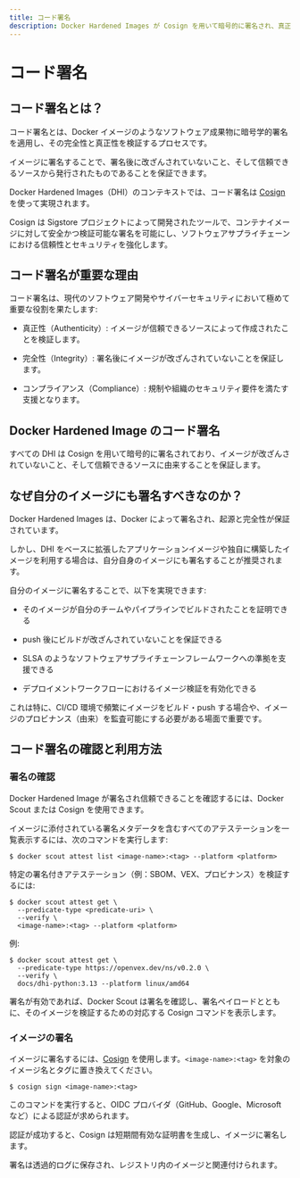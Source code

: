 ```yaml
---
title: コード署名
description: Docker Hardened Images が Cosign を用いて暗号的に署名され、真正性・完全性・セキュアなプロビナンスを検証可能にしている仕組みを理解しましょう。
---
```


# コード署名

## コード署名とは？

コード署名とは、Docker イメージのようなソフトウェア成果物に暗号学的署名を適用し、その完全性と真正性を検証するプロセスです。

イメージに署名することで、署名後に改ざんされていないこと、そして信頼できるソースから発行されたものであることを保証できます。

Docker Hardened Images（DHI）のコンテキストでは、コード署名は [Cosign](https://docs.sigstore.dev/) を使って実現されます。

Cosign は Sigstore プロジェクトによって開発されたツールで、コンテナイメージに対して安全かつ検証可能な署名を可能にし、ソフトウェアサプライチェーンにおける信頼性とセキュリティを強化します。

## コード署名が重要な理由

コード署名は、現代のソフトウェア開発やサイバーセキュリティにおいて極めて重要な役割を果たします:

- 真正性（Authenticity）: イメージが信頼できるソースによって作成されたことを検証します。

- 完全性（Integrity）: 署名後にイメージが改ざんされていないことを保証します。

- コンプライアンス（Compliance）: 規制や組織のセキュリティ要件を満たす支援となります。

## Docker Hardened Image のコード署名

すべての DHI は Cosign を用いて暗号的に署名されており、イメージが改ざんされていないこと、そして信頼できるソースに由来することを保証します。

## なぜ自分のイメージにも署名すべきなのか？

Docker Hardened Images は、Docker によって署名され、起源と完全性が保証されています。

しかし、DHI をベースに拡張したアプリケーションイメージや独自に構築したイメージを利用する場合は、自分自身のイメージにも署名することが推奨されます。

自分のイメージに署名することで、以下を実現できます:

- そのイメージが自分のチームやパイプラインでビルドされたことを証明できる

- push 後にビルドが改ざんされていないことを保証できる

- SLSA のようなソフトウェアサプライチェーンフレームワークへの準拠を支援できる

- デプロイメントワークフローにおけるイメージ検証を有効化できる

これは特に、CI/CD 環境で頻繁にイメージをビルド・push する場合や、イメージのプロビナンス（由来）を監査可能にする必要がある場面で重要です。

## コード署名の確認と利用方法

### 署名の確認

Docker Hardened Image が署名され信頼できることを確認するには、Docker Scout または Cosign を使用できます。

イメージに添付されている署名メタデータを含むすべてのアテステーションを一覧表示するには、次のコマンドを実行します:

```shell
$ docker scout attest list <image-name>:<tag> --platform <platform>
```

特定の署名付きアテステーション（例：SBOM、VEX、プロビナンス）を検証するには:

```shell
$ docker scout attest get \
  --predicate-type <predicate-uri> \
  --verify \
  <image-name>:<tag> --platform <platform>
```

例:

```shell
$ docker scout attest get \
  --predicate-type https://openvex.dev/ns/v0.2.0 \
  --verify \
  docs/dhi-python:3.13 --platform linux/amd64
```

署名が有効であれば、Docker Scout は署名を確認し、署名ペイロードとともに、そのイメージを検証するための対応する Cosign コマンドを表示します。

### イメージの署名

イメージに署名するには、[Cosign](https://docs.sigstore.dev/) を使用します。`<image-name>:<tag>` を対象のイメージ名とタグに置き換えてください。

```shell
$ cosign sign <image-name>:<tag>
```

このコマンドを実行すると、OIDC プロバイダ（GitHub、Google、Microsoft など）による認証が求められます。

認証が成功すると、Cosign は短期間有効な証明書を生成し、イメージに署名します。

署名は透過的ログに保存され、レジストリ内のイメージと関連付けられます。
